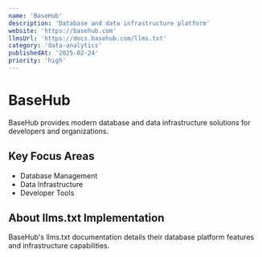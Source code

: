 ```yaml
---
name: 'BaseHub'
description: 'Database and data infrastructure platform'
website: 'https://basehub.com'
llmsUrl: 'https://docs.basehub.com/llms.txt'
category: 'data-analytics'
publishedAt: '2025-02-24'
priority: 'high'
---
```


# BaseHub

BaseHub provides modern database and data infrastructure solutions for developers and organizations.

## Key Focus Areas

- Database Management
- Data Infrastructure
- Developer Tools

## About llms.txt Implementation

BaseHub's llms.txt documentation details their database platform features and infrastructure capabilities.
